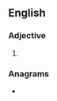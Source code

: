 ==English==

===Adjective===
{{en-adj|-}}

# {{abbreviation of|former|lang=en}}

===Anagrams===
* {{anagrams|en|Frm.|MRF|Mfr.|mfr}}
